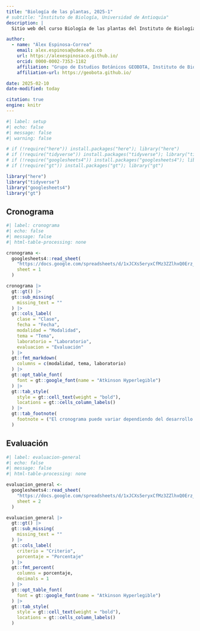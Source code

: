 ```yaml
---
title: "Biología de las plantas, 2025-1"
# subtitle: "Instituto de Biología, Universidad de Antioquia"
description: |
  Sitio web del curso Biología de las plantas del Instituto de Biología de la Universidad de Antioquia Seccional Suroeste, 2025-1

author: 
  - name: "Álex Espinosa-Correa"
    email: alex.espinosa@udea.edu.co
    url: https://alexespinosaco.github.io/
    orcid: 0000-0002-7353-1182
    affiliation: "Grupo de Estudios Botánicos GEOBOTA, Instituto de Biología, Facultad de Ciencias Exactas y Naturales, Universidad de Antioquia UdeA, Calle 70 No. 52-21, Medellín, Colombia"
    affiliation-url: https://geobota.github.io/

date: 2025-02-10
date-modified: today

citation: true
engine: knitr
---
```


```r
#| label: setup
#| echo: false
#| message: false
#| warning: false

# if (!require("here")) install.packages("here"); library("here")
# if (!require("tidyverse")) install.packages("tidyverse"); library("tidyverse")
# if (!require("googlesheets4")) install.packages("googlesheets4"); library("googlesheets4")
# if (!require("gt")) install.packages("gt"); library("gt")

library("here")
library("tidyverse")
library("googlesheets4")
library("gt")
```

## Cronograma

```r
#| label: cronograma
#| echo: false
#| message: false
#| html-table-processing: none

cronograma <- 
  googlesheets4::read_sheet(
    "https://docs.google.com/spreadsheets/d/1xJCXs5eryxCfMz3ZZlhxQ0Erz_hHFzUQrrGYBtB3eS0",
    sheet = 1
  )

cronograma |> 
  gt::gt() |> 
  gt::sub_missing(
    missing_text = ""
  ) |> 
  gt::cols_label(
    clase = "Clase",
    fecha = "Fecha",
    modalidad = "Modalidad",
    tema = "Tema",
    laboratorio = "Laboratorio",
    evaluacion = "Evaluación"
  ) |> 
  gt::fmt_markdown(
    columns = c(modalidad, tema, laboratorio)
  ) |> 
  gt::opt_table_font(
    font = gt::google_font(name = "Atkinson Hyperlegible")
  ) |> 
  gt::tab_style(
    style = gt::cell_text(weight = "bold"),
    locations = gt::cells_column_labels()
  ) |> 
  gt::tab_footnote(
    footnote = ("El cronograma puede variar dependiendo del desarrollo del curso"),
  )
```

## Evaluación

```r
#| label: evaluacion-general
#| echo: false
#| message: false
#| html-table-processing: none

evaluacion_general <- 
  googlesheets4::read_sheet(
    "https://docs.google.com/spreadsheets/d/1xJCXs5eryxCfMz3ZZlhxQ0Erz_hHFzUQrrGYBtB3eS0",
    sheet = 2
  )

evaluacion_general |> 
  gt::gt() |> 
  gt::sub_missing(
    missing_text = ""
  ) |> 
  gt::cols_label(
    criterio = "Criterio",
    porcentaje = "Porcentaje"
  ) |> 
  gt::fmt_percent(
    columns = porcentaje,
    decimals = 1
  ) |> 
  gt::opt_table_font(
    font = gt::google_font(name = "Atkinson Hyperlegible")
  ) |> 
  gt::tab_style(
    style = gt::cell_text(weight = "bold"),
    locations = gt::cells_column_labels()
  )
```


